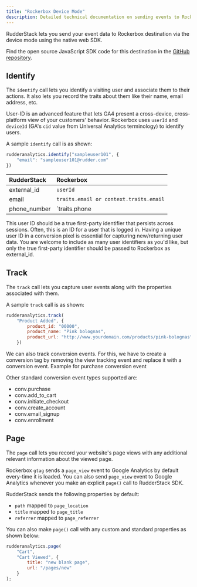 ```yaml
---
title: "Rockerbox Device Mode"
description: Detailed technical documentation on sending events to Rockerbox using the RudderStack Web Device mode.
---
```


RudderStack lets you send your event data to Rockerbox destination via the <Link to="/destinations/rudderstack-connection-modes/#device-mode">device mode</Link> using the native web SDK. 

<div class="infoBlock">
Find the open source JavaScript SDK code for this destination in the <a href="https://github.com/rudderlabs/rudder-sdk-js/tree/production/integrations/GA4">GitHub repository</a>.
</div>

## Identify

The <Link to="/event-spec/standard-events/identify/">`identify`</Link> call lets you identify a visiting user and associate them to their actions. It also lets you record the traits about them like their name, email address, etc.

User-ID is an advanced feature that lets GA4 present a cross-device, cross-platform view of your customers' behavior. Rockerbox uses `userId` and `deviceId` \(GA's `cid` value from Universal Analytics terminology\) to identify users.

A sample `identify` call is as shown:

```javascript
rudderanalytics.identify("sampleuser101", {
    "email": "sampleuser101@rudder.com"
})
```


| RudderStack    | Rockerbox  | 
| :-------------| :-----------------|
| external_id     | `userId`        |
| email        | `traits.email or context.traits.email`        |
| phone_number        | `traits.phone || context.traits?.phone`    |

This user ID should be a true first-party identifier that persists across sessions. Often, this is an ID for a user that is logged in. Having a unique user ID in a conversion pixel is essential for capturing new/returning user data. You are welcome to include as many user identifiers as you'd like, but only the true first-party identifier should be passed to Rockerbox as external_id.

## Track

The <Link to="/event-spec/standard-events/track">`track`</Link> call lets you capture user events along with the properties associated with them.

A sample `track` call is as shown:

```javascript
rudderanalytics.track(
    "Product Added", {
        product_id: "00000",
        product_name: "Pink bolognas",
        product_url: "http://www.yourdomain.com/products/pink-bolognas",
    })
```

We can also track conversion events. For this, we have to create a conversion tag by removing the view tracking event and replace it with a conversion event. Example for purchase conversion event

Other standard conversion event types supported are:

- conv.purchase
- conv.add_to_cart
- conv.initiate_checkout
- conv.create_account
- conv.email_signup
- conv.enrollment

## Page
  
The <Link to="/event-spec/standard-events/page">`page`</Link> call lets you record your website's page views with any additional relevant information about the viewed page.

Rockerbox `gtag` sends a `page_view` event to Google Analytics by default every-time it is loaded. You can also send `page_view` event to Google Analytics whenever you make an explicit `page()` call to RudderStack SDK.

RudderStack sends the following properties by default:

- `path` mapped to `page_location`
- `title` mapped to `page_title`
- `referrer` mapped to `page_referrer`

You can also make `page()` call with any custom and standard properties as shown below:

```javascript
rudderanalytics.page(
    "Cart",
    "Cart Viewed", {
        title: "new blank page",
        url: "/pages/new"
    }
);
```